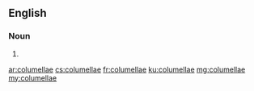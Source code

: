 ==English==

===Noun===
{{head|en|plural}}

# {{plural of|columella|lang=en|nocat=1}}

[[ar:columellae]]
[[cs:columellae]]
[[fr:columellae]]
[[ku:columellae]]
[[mg:columellae]]
[[my:columellae]]